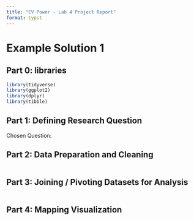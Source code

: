 ```yaml
---
title: "EV Power - Lab 4 Project Report"
format: typst
---
```


# Example Solution 1

## **Part 0: libraries**

```r
library(tidyverse)
library(ggplot2)
library(dplyr)
library(tibble)
```

## **Part 1:** **Defining Research Question**

Chosen Question:

## **Part 2: Data Preparation and Cleaning**

```r

```

## **Part 3: Joining / Pivoting Datasets for Analysis**

```r

```

## **Part 4: Mapping Visualization**

```r

```